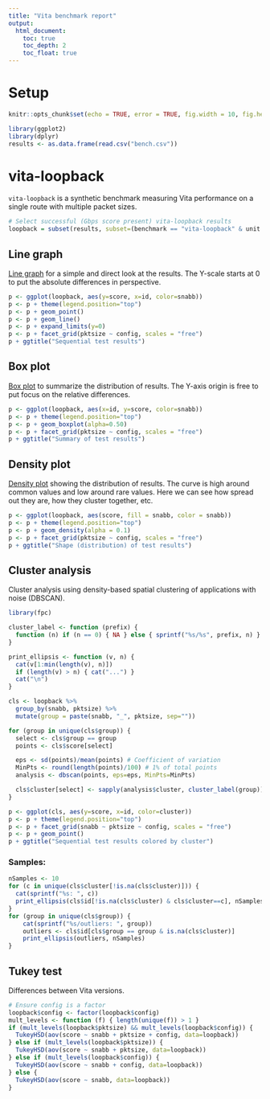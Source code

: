 ```yaml
---
title: "Vita benchmark report"
output:
  html_document:
    toc: true
    toc_depth: 2
    toc_float: true
---
```


# Setup

```r
knitr::opts_chunk$set(echo = TRUE, error = TRUE, fig.width = 10, fig.height = 10)
```

```r
library(ggplot2)
library(dplyr)
results <- as.data.frame(read.csv("bench.csv"))
```

# vita-loopback

`vita-loopback` is a synthetic benchmark measuring Vita performance on a
single route with multiple packet sizes.

```r
# Select successful (Gbps score present) vita-loopback results
loopback = subset(results, subset=(benchmark == "vita-loopback" & unit == "Gbps" & score))
```

## Line graph

[Line graph](https://en.wikipedia.org/wiki/Line_graph) for a simple and direct
look at the results. The Y-scale starts at 0 to put the absolute differences in
perspective.

```r
p <- ggplot(loopback, aes(y=score, x=id, color=snabb))
p <- p + theme(legend.position="top")
p <- p + geom_point()
p <- p + geom_line()
p <- p + expand_limits(y=0)
p <- p + facet_grid(pktsize ~ config, scales = "free")
p + ggtitle("Sequential test results")
```

## Box plot

[Box plot](https://en.wikipedia.org/wiki/Box_plot) to summarize the
distribution of results. The Y-axis origin is free to put focus on the relative
differences.

```r
p <- ggplot(loopback, aes(x=id, y=score, color=snabb))
p <- p + theme(legend.position="top")
p <- p + geom_boxplot(alpha=0.50)
p <- p + facet_grid(pktsize ~ config, scales = "free")
p + ggtitle("Summary of test results")
```

## Density plot

[Density plot](https://en.wikipedia.org/wiki/Density_estimation) showing the
distribution of results. The curve is high around common values and low around
rare values. Here we can see how spread out they are, how they cluster
together, etc.

```r
p <- ggplot(loopback, aes(score, fill = snabb, color = snabb))
p <- p + theme(legend.position="top")
p <- p + geom_density(alpha = 0.1)
p <- p + facet_grid(pktsize ~ config, scales = "free")
p + ggtitle("Shape (distribution) of test results")
```

## Cluster analysis

Cluster analysis using density-based spatial clustering of applications with
noise (DBSCAN).

```r
library(fpc)

cluster_label <- function (prefix) {
  function (n) if (n == 0) { NA } else { sprintf("%s/%s", prefix, n) }
}

print_ellipsis <- function (v, n) {
  cat(v[1:min(length(v), n)])
  if (length(v) > n) { cat("...") }
  cat("\n")
}

cls <- loopback %>%
  group_by(snabb, pktsize) %>%
  mutate(group = paste(snabb, "_", pktsize, sep=""))

for (group in unique(cls$group)) {
  select <- cls$group == group
  points <- cls$score[select]

  eps <- sd(points)/mean(points) # Coefficient of variation
  MinPts <- round(length(points)/100) # 1% of total points
  analysis <- dbscan(points, eps=eps, MinPts=MinPts)

  cls$cluster[select] <- sapply(analysis$cluster, cluster_label(group))
}

p <- ggplot(cls, aes(y=score, x=id, color=cluster))
p <- p + theme(legend.position="top")
p <- p + facet_grid(snabb ~ pktsize ~ config, scales = "free")
p <- p + geom_point()
p + ggtitle("Sequential test results colored by cluster")
```

### Samples:

```r
nSamples <- 10
for (c in unique(cls$cluster[!is.na(cls$cluster)])) {
  cat(sprintf("%s: ", c))
  print_ellipsis(cls$id[!is.na(cls$cluster) & cls$cluster==c], nSamples)
}
for (group in unique(cls$group)) {
    cat(sprintf("%s/outliers: ", group))
    outliers <- cls$id[cls$group == group & is.na(cls$cluster)]
    print_ellipsis(outliers, nSamples)
}
```

## Tukey test

Differences between Vita versions.

```r
# Ensure config is a factor
loopback$config <- factor(loopback$config)
mult_levels <- function (f) { length(unique(f)) > 1 }
if (mult_levels(loopback$pktsize) && mult_levels(loopback$config)) {
  TukeyHSD(aov(score ~ snabb + pktsize + config, data=loopback))
} else if (mult_levels(loopback$pktsize)) {
  TukeyHSD(aov(score ~ snabb + pktsize, data=loopback))
} else if (mult_levels(loopback$config)) {
  TukeyHSD(aov(score ~ snabb + config, data=loopback))
} else {
  TukeyHSD(aov(score ~ snabb, data=loopback))
}
```

